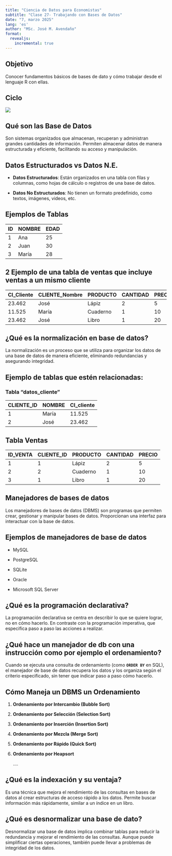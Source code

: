 ```yaml
---
title: "Ciencia de Datos para Economistas"
subtitle: "Clase 27- Trabajando con Bases de Datos"
date: "7, marzo 2025"
lang: 'es'
author: "MSc. José M. Avendaño"
format:
  revealjs:
    incremental: true  
---
```


## Objetivo

Conocer fundamentos básicos de bases de dato y cómo trabajar desde el lenguaje R con ellas.

## Ciclo

![](images/cd_ciclo_1.png){fig-align="center"}

## Qué son las Base de Datos

Son sistemas organizados que almacenan, recuperan y administran grandes cantidades de información. Permiten almacenar datos de manera estructurada y eficiente, facilitando su acceso y manipulación.

## Datos Estructurados vs Datos N.E.

-   **Datos Estructurados**: Están organizados en una tabla con filas y columnas, como hojas de cálculo o registros de una base de datos.

-   **Datos No Estructurados**: No tienen un formato predefinido, como textos, imágenes, videos, etc.

## Ejemplos de Tablas

| ID  | NOMBRE | EDAD |
|-----|--------|------|
| 1   | Ana    | 25   |
| 2   | Juan   | 30   |
| 3   | María  | 28   |

## 2 Ejemplo de una tabla de ventas que incluye ventas a un mismo cliente

| CI_Cliente | CLIENTE_Nombre | PRODUCTO | CANTIDAD | PRECIO |
|------------|----------------|----------|----------|--------|
| 23.462     | José           | Lápiz    | 2        | 5      |
| 11.525     | María          | Cuaderno | 1        | 10     |
| 23.462     | José           | Libro    | 1        | 20     |

## ¿Qué es la normalización en base de datos?

La normalización es un proceso que se utiliza para organizar los datos de una base de datos de manera eficiente, eliminando redundancias y asegurando integridad.

## Ejemplo de tablas que estén relacionadas:

### Tabla "datos_cliente"

| CLIENTE_ID | NOMBRE | CI_cliente |
|------------|--------|------------|
| 1          | María  | 11.525     |
| 2          | José   | 23.462     |

## **Tabla Ventas**

| ID_VENTA | CLIENTE_ID | PRODUCTO | CANTIDAD | PRECIO |
|----------|------------|----------|----------|--------|
| 1        | 1          | Lápiz    | 2        | 5      |
| 2        | 2          | Cuaderno | 1        | 10     |
| 3        | 1          | Libro    | 1        | 20     |

## Manejadores de bases de datos

Los manejadores de bases de datos (DBMS) son programas que permiten crear, gestionar y manipular bases de datos. Proporcionan una interfaz para interactuar con la base de datos.

## Ejemplos de manejadores de base de datos

-   MySQL

-   PostgreSQL

-   SQLite

-   Oracle

-   Microsoft SQL Server

## ¿Qué es la programación declarativa?

La programación declarativa se centra en describir lo que se quiere lograr, no en cómo hacerlo. En contraste con la programación imperativa, que especifica paso a paso las acciones a realizar.

## ¿Qué hace un manejador de db con una instrucción como por ejemplo el ordenamiento?

Cuando se ejecuta una consulta de ordenamiento (como **`ORDER BY`** en SQL), el manejador de base de datos recupera los datos y los organiza según el criterio especificado, sin tener que indicar paso a paso cómo hacerlo.

## Cómo Maneja un DBMS un Ordenamiento

1.  **Ordenamiento por Intercambio (Bubble Sort)**

2.  **Ordenamiento por Selección (Selection Sort)**

3.  **Ordenamiento por Inserción (Insertion Sort)**

4.  **Ordenamiento por Mezcla (Merge Sort)**

5.  **Ordenamiento por Rápido (Quick Sort)**

6.  **Ordenamiento por Heapsort**

    ....

## ¿Qué es la indexación y su ventaja?

Es una técnica que mejora el rendimiento de las consultas en bases de datos al crear estructuras de acceso rápido a los datos. Permite buscar información más rápidamente, similar a un índice en un libro.

## ¿Qué es desnormalizar una base de dato?

Desnormalizar una base de datos implica combinar tablas para reducir la redundancia y mejorar el rendimiento de las consultas. Aunque puede simplificar ciertas operaciones, también puede llevar a problemas de integridad de los datos.
